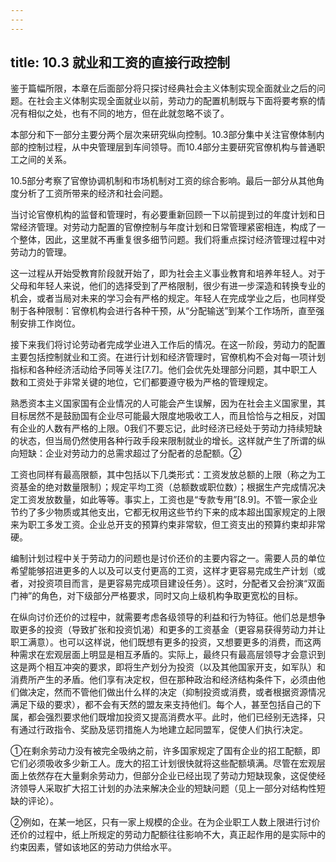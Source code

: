```yaml
---
---
---
```

title: 10.3 就业和工资的直接行政控制
---



鉴于篇幅所限，本章在后面部分将只探讨经典社会主义体制实现全面就业之后的问题。在社会主义体制实现全面就业以前，劳动力的配置机制既与下面将要考察的情况有相似之处，也有不同的地方，但在此就忽略不谈了。

本部分和下一部分主要分两个层次来研究纵向控制。10.3部分集中关注官僚体制内部的控制过程，从中央管理层到车间领导。而10.4部分主要研究官僚机构与普通职工之间的关系。

10.5部分考察了官僚协调机制和市场机制对工资的综合影响。最后一部分从其他角度分析了工资所带来的经济和社会问题。

当讨论官僚机构的监督和管理时，有必要重新回顾一下以前提到过的年度计划和日常经济管理。对劳动力配置的官僚控制与年度计划和日常管理紧密相连，构成了一个整体，因此，这里就不再重复很多细节问题。我们将重点探讨经济管理过程中对劳动力的管理。

这一过程从开始受教育阶段就开始了，即为社会主义事业教育和培养年轻人。对于父母和年轻人来说，他们的选择受到了严格限制，很少有进一步深造和转换专业的机会，或者当局对未来的学习会有严格的规定。年轻人在完成学业之后，也同样受制于各种限制：官僚机构会进行各种干预，从“分配输送”到某个工作场所，直至强制安排工作岗位。

接下来我们将讨论劳动者完成学业进入工作后的情况。在这一阶段，劳动力的配置主要包括控制就业和工资。在进行计划和经济管理时，官僚机构不会对每一项计划指标和各种经济活动给予同等关注[7.7]。他们会优先处理部分问题，其中职工人数和工资处于非常关键的地位，它们都要遵守极为严格的管理规定。

熟悉资本主义国家国有企业情况的人可能会产生误解，因为在社会主义国家里，其目标居然不是鼓励国有企业尽可能最大限度地吸收工人，而且恰恰与之相反，对国有企业的人数有严格的上限。0我们不要忘记，此时经济已经处于劳动力持续短缺的状态，但当局仍然使用各种行政手段来限制就业的增长。这样就产生了所谓的纵向短缺：企业对劳动力的总需求超过了分配者的总配额。②

工资也同样有最高限额，其中包括以下几类形式：工资发放总额的上限（称之为工资基金的绝对数量限制）；规定平均工资（总额数或职位数）；根据生产完成情况决定工资发放数量，如此等等。事实上，工资也是“专款专用”[8.9]。不管一家企业节约了多少物质或其他支出，它都无权用这些节约下来的成本超出国家规定的上限来为职工多发工资。企业总开支的预算约束非常软，但工资支出的预算约束却非常硬。

编制计划过程中关于劳动力的问题也是讨价还价的主要内容之一。需要人员的单位希望能够招进更多的人以及可以支付更高的工资，这样才更容易完成生产计划（或者，对投资项目而言，是更容易完成项目建设任务）。这时，分配者又会扮演“双面门神”的角色，对下级部分严格要求，同时又向上级机构争取更宽松的目标。

在纵向讨价还价的过程中，就需要考虑各级领导的利益和行为特征。他们总是想争取更多的投资（导致扩张和投资饥渴）和更多的工资基金（更容易获得劳动力并让职工满意）。也可以这样说，他们既想有更多的投资，又想要更多的消费，而这两种需求在宏观层面上明显是相互矛盾的。实际上，最终只有最高层领导才会意识到这是两个相互冲突的要求，即将生产划分为投资（以及其他国家开支，如军队）和消费所产生的矛盾。他们享有决定权，但在那种政治和经济结构条件下，必须由他们做决定，然而不管他们做出什么样的决定（抑制投资或消费，或者根据资源情况满足下级的要求），都不会有天然的盟友来支持他们。每个人，甚至包括自己的下属，都会强烈要求他们既增加投资又提高消费水平。此时，他们已经别无选择，只有通过行政指令、奖励及惩罚措施人为地建立起同盟军，促使人们执行决定。

①在剩余劳动力没有被完全吸纳之前，许多国家规定了国有企业的招工配额，即它们必须吸收多少新工人。庞大的招工计划很快就将这些配额填满。尽管在宏观层面上依然存在大量剩余劳动力，但部分企业已经出现了劳动力短缺现象，这促使经济领导人采取扩大招工计划的办法来解决企业的短缺问题（见上一部分对结构性短缺的评论）。

②例如，在某一地区，只有一家上规模的企业。在为企业职工人数上限进行讨价还价的过程中，纸上所规定的劳动力配额往往影响不大，真正起作用的是实际中的约束因素，譬如该地区的劳动力供给水平。